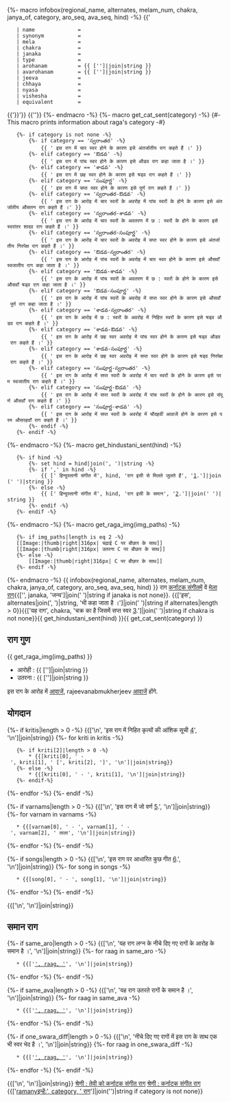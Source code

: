 {%- macro infobox(regional_name, alternates, melam_num, chakra, janya_of, category, aro_seq, ava_seq, hind) -%}
{{'{{Infobox ragam'}}
	| name          	= {{regional_name}}
	| synonym	    	= {{alternates|join(', ') if alternates}}
	| mela          	= {{melam_num if melam_num is not none}}
	| chakra        	= {{chakra if chakra is not none}}
	| janaka        	= {{janya_of if janya_of is not none}}
	| type          	= {{category if category is not none}}
	| arohanam      	= {{ ['{{svaraC|', aro_seq, '}}']|join|string }} 
	| avarohanam    	= {{ ['{{svaraC|', ava_seq, '}}']|join|string }}
	| jeeva         	=
	| chhaya        	=
	| nyasa         	=
	| vishesha      	= 
	| equivalent  		= {{hind|join(', ') if hind is not none}}
{{'}}'}}
{{'{{कर्नाटक संगीत राग}}'}}
{%- endmacro -%}
{%- macro get_cat_sent(category) -%}
{#- This macro prints information about raga's category -#}
	{%- if category is not none -%}
		{%- if category == 'స్వరాంతర' -%}
			{{ ' इस राग में चार स्वर होने के कारण इसे अंतर्जातीय राग कहते हैं ।' }}
		{%- elif category == 'ఔడవ' -%}
			{{ ' इस राग में पांच स्वर होने के कारण इसे औडव राग कहा जाता है ।' }}
		{%- elif category == 'శాడవ' -%}
			{{ ' इस राग में छह स्वर होने के कारण इसे षड्व राग कहते हैं ।' }}
		{%- elif category == 'సంపూర్ణ' -%}
			{{ ' इस राग में सप्त स्वर होने के कारण इसे पूर्ण राग कहते हैं ।' }}
		{%- elif category == 'స్వరాంతర-ఔడవ' -%}
			{{ ' इस राग के आरोह में चार स्वरों के अवरोह में पांच स्वरों के होने के कारण इसे अंतर्जातीय औसतन राग कहते हैं ।' }}
		{%- elif category == 'స్వరాంతర-శాడవ' -%}
			{{ ' इस राग के आरोह में चार स्वरों के अवतरण में छ : स्वरों के होने के कारण इसे स्वरांतर शादव राग कहते हैं ।' }}
		{%- elif category == 'స్వరాంతర-సంపూర్ణ' -%}
			{{ ' इस राग के आरोह में चार स्वरों के अवरोह में सप्त स्वर होने के कारण इसे अंतर्जातीय निरपेक्ष राग कहते हैं ।' }}
		{%- elif category == 'ఔడవ-స్వరాంతర' -%}
			{{ ' इस राग के आरोह में पांच स्वरों के अवरोह में चार स्वर होने के कारण इसे औसवाँ स्वजातीय राग कहा जाता है ।' }}
		{%- elif category == 'ఔడవ-శాడవ' -%}
			{{ ' इस राग के आरोह में पांच स्वरों के अवतरण में छ : स्वरों के होने के कारण इसे औसवाँ षड्व राग कहा जाता है ।' }}
		{%- elif category == 'ఔడవ-సంపూర్ణ' -%}
			{{ ' इस राग के आरोह में पांच स्वरों के अवरोह में सप्त स्वर होने के कारण इसे औसवाँ पूर्ण राग कहा जाता है ।' }}
		{%- elif category == 'శాడవ-స్వరాంతర' -%}
			{{ ' इस राग के आरोह में छ : स्वरों के अवरोह में निहित स्वरों के कारण इसे षड्व औडव राग कहते हैं ।' }}
		{%- elif category == 'శాడవ-ఔడవ' -%}
			{{ ' इस राग के आरोह में छह स्वर अवरोह में पांच स्वर होने के कारण इसे षड्व औडव राग कहते हैं ।' }}		
		{%- elif category == 'శాడవ-సంపూర్ణ' -%}
			{{ ' इस राग के आरोह में छह स्वर अवरोह में सप्त स्वर होने के कारण इसे षड्व निरपेक्ष राग कहते हैं ।' }}
		{%- elif category == 'సంపూర్ణ-స్వరాంతర' -%}
			{{ ' इस राग के आरोह में सप्त स्वरों के अवरोह में चार स्वरों के होने के कारण इसे परम स्वजातीय राग कहते हैं ।' }}
		{%- elif category == 'సంపూర్ణ-ఔడవ' -%}
			{{ ' इस राग के आरोह में सप्त स्वरों के अवरोह में पांच स्वरों के होने के कारण इसे संपूर्ण औसवाँ राग कहते हैं ।' }}
		{%- elif category == 'సంపూర్ణ-శాడవ' -%}
			{{ ' इस राग के आरोह में सप्त स्वरों के अवरोह में चौदहवीं आवाजें होने के कारण इसे परम औसरहवाँ राग कहते हैं ।' }}
		{%- endif -%}
	{%- endif -%}
{%- endmacro -%}
{%- macro get_hindustani_sent(hind) -%}
	{%- if hind -%}
		{%- set hind = hind|join(', ')|string -%}
		{%- if ',' in hind -%}
			{{ [' हिन्दुस्तानी संगीत में', hind, 'राग इसी से मिलते जुलते हैं', '[https://karnatik.com/hcragatable.shtml].']|join(' ')|string }}	
		{%- else -%}
			{{ [' हिन्दुस्तानी संगीत में', hind, 'राग इसी के समान', '[https://karnatik.com/hcragatable.shtml].']|join(' ')|string }}		
		{%- endif -%}	
	{%- endif -%}	
{%- endmacro -%}
{%- macro get_raga_img(img_paths) -%}
	{%- if img_paths|length is eq 2 -%}
	[[Image:{{img_paths[0]}}|thumb|right|316px|''{{regional_name}}'' चढ़ाई C पर बौछार के साथ]]
	[[Image:{{img_paths[1]}}|thumb|right|316px|''{{regional_name}}'' उतरना C पर बौछार के साथ]]
	{%- else -%}
		[[Image:{{img_paths[0]}}|thumb|right|316px|''{{regional_name}}'' C पर बौछार के साथ]]
	{%- endif -%}
{%- endmacro -%}
{{ infobox(regional_name, alternates, melam_num, chakra, janya_of, category, aro_seq, ava_seq, hind) }}
'''{{regional_name}}''' राग [[कर्नाटक संगीत]]में {{melam_num if melam_num is not none else janaka_melam}}वें [[मेला राग]]{{['', janaka, 'जन्य']|join(' ')|string if janaka is not none}}. {{['इस', alternates|join(', ')|string, 'भी कहा जाता है ।']|join(' ')|string if alternates|length > 0}}{{['यह राग', chakra, 'चक्र का है जिसमें सप्त स्वर [https://en.wikipedia.org/wiki/Melakarta].']|join(' ')|string if chakra is not none}}{{ get_hindustani_sent(hind) }}{{ get_cat_sent(category) }}


==राग गुण==
{{ get_raga_img(img_paths) }}

* आरोही : {{ ['{{svaraC|', aro_seq, '}}']|join|string }} 
* उतरना : {{ ['{{svaraC|', ava_seq, '}}']|join|string }}

इस राग के आरोह में {{aro_swaras|join(', ')}} [[आवाजें]], rajeevanabmukherjeev {{ava_swaras|join(', ')}} [[आवाजें]] होंगे.

==योगदान==
{%- if kritis|length > 0 -%}
{{['\n', 'इस राग में निहित कृत्यों की आंशिक सूची [https://github.com/ssrihari/ragavardhini/blob/master/ragas/kritis.psv]', '\n']|join|string}}
{%- for kriti in kritis -%}
	{%- if kriti[2]|length > 0 -%}
		* {{[kriti[0], ' - ', kriti[1], ' [', kriti[2], ']', '\n']|join|string}}
	{%- else -%}
		* {{[kriti[0], ' - ', kriti[1], '\n']|join|string}}
	{%- endif-%}
{%- endfor -%}
{%- endif -%}

{%- if varnams|length > 0 -%}
{{['\n', 'इस राग में जो वर्ण [http://www.carnatica.in/kriti/varnamlist.htm].', '\n']|join|string}}
{%- for varnam in varnams -%}
	* {{[varnam[0], ' - ', varnam[1], ' - ', varnam[2], ' ताला', '\n']|join|string}}
{%- endfor -%}
{%- endif -%}


{%- if songs|length > 0 -%}
{{['\n', 'इस राग पर आधारित कुछ गीत [http://rksanka.tripod.com/music/rslist.html].', '\n']|join|string}}
{%- for song in songs -%}
	* {{[song[0], ' - ', song[1], '\n']|join|string}}
{%- endfor -%}
{%- endif -%}

{{['\n', '\n']|join|string}}

==समान राग==
{%- if same_aro|length > 0 -%}
{{['\n', 'यह राग लग्न के नीचे दिए गए रागों के आरोह के समान है ।', '\n']|join|string}}
{%- for raag in same_aro -%}
	* {{['[[', raag, ']]', '\n']|join|string}}
{%- endfor -%}
{%- endif -%}

{%- if same_ava|length > 0 -%}
{{['\n', 'यह राग उतरते रागों के समान है ।', '\n']|join|string}}
{%- for raag in same_ava -%}
	* {{['[[', raag, ']]', '\n']|join|string}}
{%- endfor -%}
{%- endif -%}

{%- if one_swara_diff|length > 0 -%}
{{['\n', 'नीचे दिए गए रागों में इस राग के साथ एक भी स्वर भेद है ।', '\n']|join|string}}
{%- for raag in one_swara_diff -%}
	* {{['[[', raag, ']]', '\n']|join|string}}
{%- endfor -%}
{%- endif -%}

{{['\n', '\n']|join|string}}
[[श्रेणी : तेवी को कर्नाटक संगीत राग]]
[[श्रेणी : कर्नाटक संगीत राग]]
{{['[[ramanyइन्हें:', category, ' राग]]']|join('')|string if category is not none}}